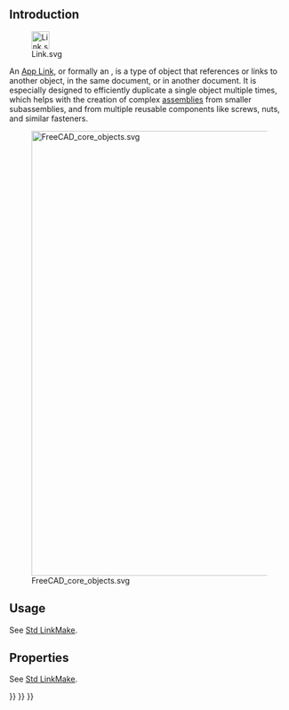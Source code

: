 <languages/>
{{TOCright}}

== Introduction ==

[[File:Link.svg|32px]]

An [[App_Link|App Link]], or formally an {{incode|App::Link}}, is a type of object that references or links to another object, in the same document, or in another document. It is especially designed to efficiently duplicate a single object multiple times, which helps with the creation of complex [[assembly|assemblies]] from smaller subassemblies, and from multiple reusable components like screws, nuts, and similar fasteners.

[[File:FreeCAD_core_objects.svg|800px]]

{{Caption|Simplified diagram of the relationships between the core objects in FreeCAD}}

== Usage ==

See [[Std_LinkMake#Usage|Std LinkMake]].

== Properties ==

See [[Std_LinkMake#Properties|Std LinkMake]].


{{Std_Base_navi{{#translation:}}}}
{{Document_objects_navi{{#translation:}}}}
{{Userdocnavi{{#translation:}}}}